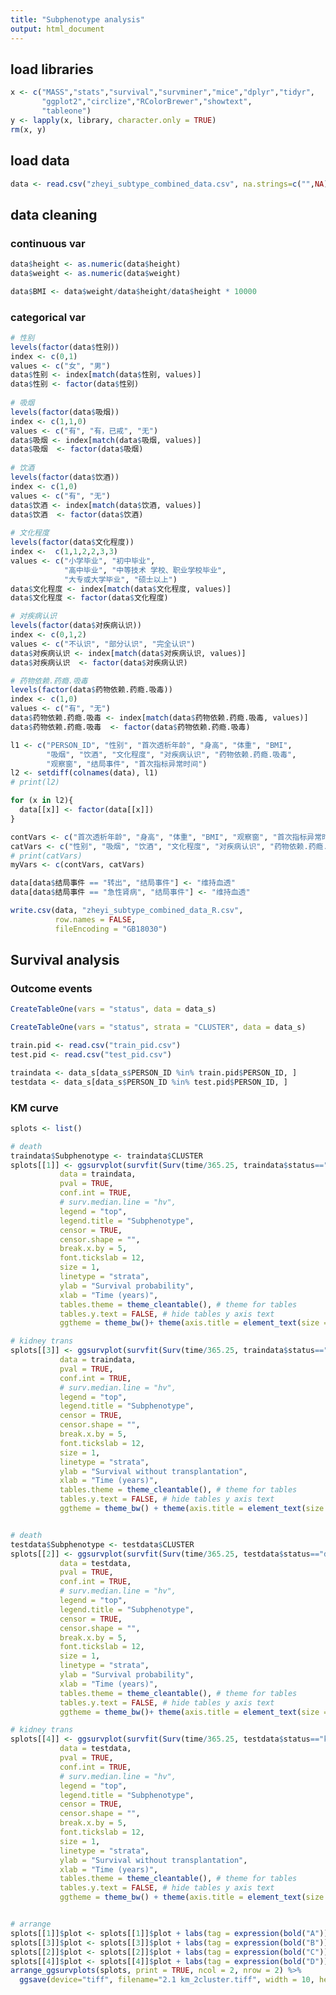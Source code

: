 ```yaml
---
title: "Subphenotype analysis"
output: html_document
---
```


## load libraries
```r
x <- c("MASS","stats","survival","survminer","mice","dplyr","tidyr",
       "ggplot2","circlize","RColorBrewer","showtext",
       "tableone")
y <- lapply(x, library, character.only = TRUE)
rm(x, y)
```

## load data
```r
data <- read.csv("zheyi_subtype_combined_data.csv", na.strings=c("",NA))
```

## data cleaning
### continuous var
```r
data$height <- as.numeric(data$height)
data$weight <- as.numeric(data$weight)

data$BMI <- data$weight/data$height/data$height * 10000
```

### categorical var
```r
# 性别
levels(factor(data$性别))
index <- c(0,1)
values <- c("女", "男")
data$性别 <- index[match(data$性别, values)]
data$性别 <- factor(data$性别)
  
# 吸烟
levels(factor(data$吸烟))
index <- c(1,1,0)
values <- c("有", "有，已戒", "无")
data$吸烟 <- index[match(data$吸烟, values)]
data$吸烟  <- factor(data$吸烟)
  
# 饮酒
levels(factor(data$饮酒))
index <- c(1,0)
values <- c("有", "无")
data$饮酒 <- index[match(data$饮酒, values)]
data$饮酒  <- factor(data$饮酒)
  
# 文化程度
levels(factor(data$文化程度))
index <-  c(1,1,2,2,3,3)   
values <- c("小学毕业", "初中毕业",
            "高中毕业", "中等技术 学校、职业学校毕业", 
            "大专或大学毕业", "硕士以上")
data$文化程度 <- index[match(data$文化程度, values)]
data$文化程度 <- factor(data$文化程度)

# 对疾病认识
levels(factor(data$对疾病认识))
index <- c(0,1,2)
values <- c("不认识", "部分认识", "完全认识")
data$对疾病认识 <- index[match(data$对疾病认识, values)]
data$对疾病认识  <- factor(data$对疾病认识)

# 药物依赖.药瘾.吸毒
levels(factor(data$药物依赖.药瘾.吸毒))
index <- c(1,0)
values <- c("有", "无")
data$药物依赖.药瘾.吸毒 <- index[match(data$药物依赖.药瘾.吸毒, values)]
data$药物依赖.药瘾.吸毒  <- factor(data$药物依赖.药瘾.吸毒)
```

```r
l1 <- c("PERSON_ID", "性别", "首次透析年龄", "身高", "体重", "BMI", 
        "吸烟", "饮酒", "文化程度", "对疾病认识", "药物依赖.药瘾.吸毒", 
        "观察窗", "结局事件", "首次指标异常时间") 
l2 <- setdiff(colnames(data), l1)
# print(l2)

for (x in l2){
  data[[x]] <- factor(data[[x]])
}
```

```r
contVars <- c("首次透析年龄", "身高", "体重", "BMI", "观察窗", "首次指标异常时间")
catVars <- c("性别", "吸烟", "饮酒", "文化程度", "对疾病认识", "药物依赖.药瘾.吸毒", "结局事件", l2[-1])
# print(catVars)
myVars <- c(contVars, catVars)
```

```r
data[data$结局事件 == "转出", "结局事件"] <- "维持血透"
data[data$结局事件 == "急性肾病", "结局事件"] <- "维持血透"
```

```r
write.csv(data, "zheyi_subtype_combined_data_R.csv", 
          row.names = FALSE,
          fileEncoding = "GB18030")
```


## Survival analysis
### Outcome events
```r
CreateTableOne(vars = "status", data = data_s)
```


```r
CreateTableOne(vars = "status", strata = "CLUSTER", data = data_s)
```


```r
train.pid <- read.csv("train_pid.csv")
test.pid <- read.csv("test_pid.csv")

traindata <- data_s[data_s$PERSON_ID %in% train.pid$PERSON_ID, ]
testdata <- data_s[data_s$PERSON_ID %in% test.pid$PERSON_ID, ]

```


### KM curve
```r
splots <- list()

# death
traindata$Subphenotype <- traindata$CLUSTER
splots[[1]] <- ggsurvplot(survfit(Surv(time/365.25, traindata$status=="death") ~ Subphenotype, data = traindata),
           data = traindata,
           pval = TRUE, 
           conf.int = TRUE,
           # surv.median.line = "hv",
           legend = "top",
           legend.title = "Subphenotype",
           censor = TRUE,
           censor.shape = "", 
           break.x.by = 5,
           font.tickslab = 12,
           size = 1,
           linetype = "strata",
           ylab = "Survival probability",
           xlab = "Time (years)",
           tables.theme = theme_cleantable(), # theme for tables
           tables.y.text = FALSE, # hide tables y axis text 
           ggtheme = theme_bw()+ theme(axis.title = element_text(size = 12, face = "bold")))  

# kidney trans
splots[[3]] <- ggsurvplot(survfit(Surv(time/365.25, traindata$status=="kidney.trans") ~ Subphenotype, data = traindata),
           data = traindata,
           pval = TRUE, 
           conf.int = TRUE,
           # surv.median.line = "hv", 
           legend = "top",
           legend.title = "Subphenotype",
           censor = TRUE,
           censor.shape = "", 
           break.x.by = 5,
           font.tickslab = 12,
           size = 1,
           linetype = "strata",
           ylab = "Survival without transplantation",
           xlab = "Time (years)",
           tables.theme = theme_cleantable(), # theme for tables
           tables.y.text = FALSE, # hide tables y axis text 
           ggtheme = theme_bw() + theme(axis.title = element_text(size = 12, face = "bold"))) 


# death
testdata$Subphenotype <- testdata$CLUSTER
splots[[2]] <- ggsurvplot(survfit(Surv(time/365.25, testdata$status=="death") ~ Subphenotype, data = testdata),
           data = testdata,
           pval = TRUE, 
           conf.int = TRUE,
           # surv.median.line = "hv",
           legend = "top",
           legend.title = "Subphenotype",
           censor = TRUE,
           censor.shape = "", 
           break.x.by = 5,
           font.tickslab = 12,
           size = 1,
           linetype = "strata",
           ylab = "Survival probability",
           xlab = "Time (years)",
           tables.theme = theme_cleantable(), # theme for tables
           tables.y.text = FALSE, # hide tables y axis text 
           ggtheme = theme_bw()+ theme(axis.title = element_text(size = 12, face = "bold")))  

# kidney trans
splots[[4]] <- ggsurvplot(survfit(Surv(time/365.25, testdata$status=="kidney.trans") ~ Subphenotype, data = testdata),
           data = testdata,
           pval = TRUE, 
           conf.int = TRUE,
           # surv.median.line = "hv", 
           legend = "top",
           legend.title = "Subphenotype",
           censor = TRUE,
           censor.shape = "", 
           break.x.by = 5,
           font.tickslab = 12,
           size = 1,
           linetype = "strata",
           ylab = "Survival without transplantation",
           xlab = "Time (years)",
           tables.theme = theme_cleantable(), # theme for tables
           tables.y.text = FALSE, # hide tables y axis text 
           ggtheme = theme_bw() + theme(axis.title = element_text(size = 12, face = "bold"))) 


# arrange
splots[[1]]$plot <- splots[[1]]$plot + labs(tag = expression(bold("A")))
splots[[3]]$plot <- splots[[3]]$plot + labs(tag = expression(bold("B")))
splots[[2]]$plot <- splots[[2]]$plot + labs(tag = expression(bold("C")))
splots[[4]]$plot <- splots[[4]]$plot + labs(tag = expression(bold("D")))
arrange_ggsurvplots(splots, print = TRUE, ncol = 2, nrow = 2) %>%
  ggsave(device="tiff", filename="2.1 km_2cluster.tiff", width = 10, height = 8)
```


